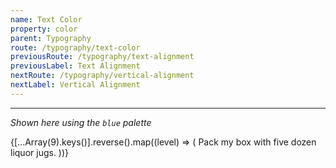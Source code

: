 ```yaml
---
name: Text Color
property: color
parent: Typography
route: /typography/text-color
previousRoute: /typography/text-alignment
previousLabel: Text Alignment
nextRoute: /typography/vertical-alignment
nextLabel: Vertical Alignment
---
```



<UtilityInfo pattern="text-{color}" themeProperty="textColor" hasColors />

---

_Shown here using the `blue` palette_

<Grid>
  {[...Array(9).keys()].reverse().map((level) => (
    <InfoBox key={level} pattern={`text-blue-${(level + 1) * 100}`}>
      <Box
        key={level}
        className={`p-4 border rounded-sm text-blue-${(level + 1) * 100}`}
      >
        Pack my box with five dozen liquor jugs.
      </Box>
    </InfoBox>
  ))}
</Grid>
